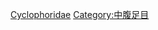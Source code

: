 {{catmore}}
{{commonscat|Cyclophoridae}}
[[Category:环口螺总科|Cyclophoridae]]
[[Category:中腹足目|Category:中腹足目]]